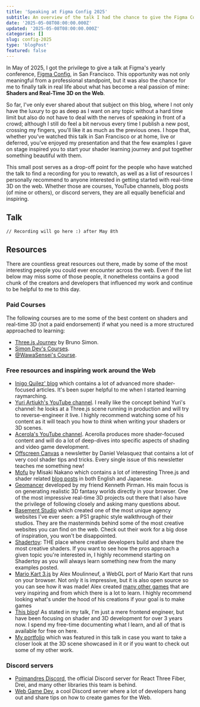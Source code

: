 ```yaml
---
title: 'Speaking at Figma Config 2025'
subtitle: An overview of the talk I had the chance to give the Figma Config, sharing my passion and learning journey around shaders and real-time 3D on the web.
date: '2025-05-08T08:00:00.000Z'
updated: '2025-05-08T08:00:00.000Z'
categories: []
slug: config-2025
type: 'blogPost'
featured: false
---
```


In May of 2025, I got the privilege to give a talk at Figma's yearly conference, [Figma Config](https://config.figma.com/san-francisco/), in San Francisco. This opportunity was not only meaningful from a professional standpoint, but it was also the chance for me to finally talk in real life about what has become a real passion of mine: **Shaders and Real-Time 3D on the Web**.

So far, I've only ever shared about that subject on this blog, where I not only have the luxury to go as deep as I want on any topic without a hard time limit but also do not have to deal with the nerves of speaking in front of a crowd; although I still do feel a bit nervous every time I publish a new post, crossing my fingers, you'll like it as much as the previous ones. I hope that, whether you've watched this talk in San Francisco or at home, live or deferred, you've enjoyed my presentation and that the few examples I gave on stage inspired you to start your shader learning journey and put together something beautiful with them.

This small post serves as a drop-off point for the people who have watched the talk to find a recording for you to rewatch, as well as a list of resources I personally recommend to anyone interested in getting started with real-time 3D on the web. Whether those are courses, YouTube channels, blog posts (of mine or others), or discord servers, they are all equally beneficial and inspiring.

## Talk

```
// Recording will go here :) after May 8th
```

## Resources

There are countless great resources out there, made by some of the most interesting people you could ever encounter across the web. Even if the list below may miss some of those people, it nonetheless contains a good chunk of the creators and developers that influenced my work and continue to be helpful to me to this day.

### Paid Courses

The following courses are to me some of the best content on shaders and real-time 3D (not a paid endorsement) if what you need is a more structured approached to learning:

- [Three.js Journey](https://threejs-journey.com/) by Bruno Simon.
- [Simon Dev's Courses](https://simondev.teachable.com/courses).
- [@WawaSensei's Course](https://wawasensei.dev/courses/react-three-fiber).

### Free resources and inspiring work around the Web

- [Inigo Quilez' blog](https://iquilezles.org/articles/) which contains a lot of advanced more shader-focused articles. It's been super helpful to me when I started learning raymarching.
- [Yuri Artiukh's YouTube channel](https://www.youtube.com/@akella_). I really like the concept behind Yuri's channel: he looks at a Three.js scene running in production and will try to reverse-engineer it live. I highly recommend watching some of his content as it will teach you how to _think_ when writing your shaders or 3D scenes.
- [Acerola's YouTube channel](https://www.youtube.com/@Acerola_t). Acerolla produces more shader-focused content and will do a lot of deep-dives into specific aspects of shading and video game development.
- [Offscreen Canvas](https://offscreencanvas.com/) a newsletter by Daniel Velasquez that contains a lot of very cool shader tips and tricks. Every single issue of this newsletter teaches me something new!
- [Mofu](https://mofu-dev.com) by Misaki Nakano which contains a lot of interesting Three.js and shader related [blog posts](https://mofu-dev.com/blog/) in both English and Japanese.
- [Geomancer](https://geomancer.kenny.wtf) developed by my friend Kenneth Pirman. His main focus is on generating realistic 3D fantasy worlds directly in your browser. One of the most impressive real-time 3D projects out there that I also have the privilege of following closely and asking many questions about.
- [Basement Studio](https://basement.studio/) which created one of the most unique agency websites I've ever seen: a PS1 graphic style walkthrough of their studios. They are the masterminds behind some of the most creative websites you can find on the web. Check out their work for a big dose of inspiration, you won't be disappointed.
- [Shadertoy](https://shadertoy.com): THE place where creative developers build and share the most creative shaders. If you want to see how the pros approach a given topic you're interested in, I highly recommend starting on Shadertoy as you will always learn something new from the many examples posted.
- [Mario Kart 3.js](https://lunakepio.github.io/Mario-Kart-3.js/) by Alex Moulinneuf, a WebGL port of Mario Kart that runs on your browser. Not only it is impressive, but it is also open source so you can see how it was made! Alex created [many other games](https://github.com/Lunakepio#featured-projects) that are very inspiring and from which there is a lot to learn. I highly recommend looking what's under the hood of his creations if your goal is to make games
- [This blog](/)! As stated in my talk, I'm just a mere frontend engineer, but have been focusing on shader and 3D development for over 3 years now. I spend my free-time documenting what I learn, and all of that is available for free on here.
- [My portfolio](https://maximeheckel.com) which was featured in this talk in case you want to take a closer look at the 3D scene showcased in it or if you want to check out some of my other work.

### Discord servers

- [Poimandres Discord](https://discord.com/invite/poimandres), the official Discord server for React Three Fiber, Drei, and many other libraries this team is behind.
- [Web Game Dev](https://www.webgamedev.com/), a cool Discord server where a lot of developers hang out and share tips on how to create games for the Web.

